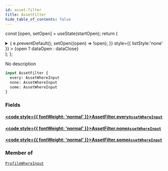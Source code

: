 ```yaml
---
id: asset-filter
title: AssetFilter
hide_table_of_contents: false
---
```






const [open, setOpen] = useState(startOpen);
return (
<details {...(open ? { open: true } : {})} className="details" style={{ border:'none', boxShadow:'none', background:'var(--ifm-background-color)' }}>
<summary
onClick={(e) => {
e.preventDefault();
setOpen((open) => !open);
}}
style={{ listStyle:'none' }} >
{open ? dataOpen : dataClose}
</summary>
{open && children}
</details>
);
};

No description

```graphql
input AssetFilter {
  every: AssetWhereInput
  none: AssetWhereInput
  some: AssetWhereInput
}
```

### Fields

#### [<code style={{ fontWeight: 'normal' }}>AssetFilter.<b>every</b></code>](#)<Bullet />[`AssetWhereInput`](/api/inputs/asset-where-input) <Badge class="badge badge--secondary" text="input"/>

>

#### [<code style={{ fontWeight: 'normal' }}>AssetFilter.<b>none</b></code>](#)<Bullet />[`AssetWhereInput`](/api/inputs/asset-where-input) <Badge class="badge badge--secondary" text="input"/>

>

#### [<code style={{ fontWeight: 'normal' }}>AssetFilter.<b>some</b></code>](#)<Bullet />[`AssetWhereInput`](/api/inputs/asset-where-input) <Badge class="badge badge--secondary" text="input"/>

>

### Member of

[`ProfileWhereInput`](/api/inputs/profile-where-input) <Badge class="badge badge--secondary" text="input"/>
